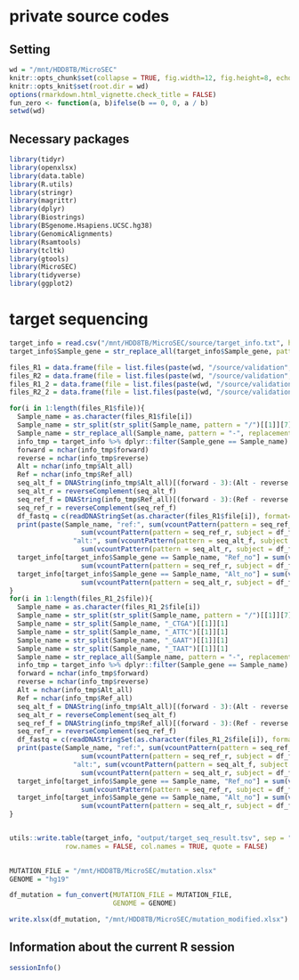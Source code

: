 # private source codes

## Setting
```r
wd = "/mnt/HDD8TB/MicroSEC"
knitr::opts_chunk$set(collapse = TRUE, fig.width=12, fig.height=8, echo=TRUE, warning=FALSE, message=TRUE, comment = "#>")
knitr::opts_knit$set(root.dir = wd)
options(rmarkdown.html_vignette.check_title = FALSE)
fun_zero <- function(a, b)ifelse(b == 0, 0, a / b)
setwd(wd)
```

## Necessary packages
```r
library(tidyr)
library(openxlsx)
library(data.table)
library(R.utils)
library(stringr)
library(magrittr)
library(dplyr)
library(Biostrings)
library(BSgenome.Hsapiens.UCSC.hg38)
library(GenomicAlignments)
library(Rsamtools)
library(tcltk)
library(gtools)
library(MicroSEC)
library(tidyverse)
library(ggplot2)
```

# target sequencing
```r
target_info = read.csv("/mnt/HDD8TB/MicroSEC/source/target_info.txt", header=TRUE, stringsAsFactors=FALSE, sep="\t")
target_info$Sample_gene = str_replace_all(target_info$Sample_gene, pattern="-", replacement="_")

files_R1 = data.frame(file = list.files(paste(wd, "/source/validation", sep = ""), pattern="R1_001.fastq", full.names=T))
files_R2 = data.frame(file = list.files(paste(wd, "/source/validation", sep = ""), pattern="R2_001.fastq", full.names=T))
files_R1_2 = data.frame(file = list.files(paste(wd, "/source/validation_2", sep = ""), pattern="R1_001.fastq", full.names=T))
files_R2_2 = data.frame(file = list.files(paste(wd, "/source/validation_2", sep = ""), pattern="R2_001.fastq", full.names=T))
```

```r

for(i in 1:length(files_R1$file)){
  Sample_name = as.character(files_R1$file[i])
  Sample_name = str_split(str_split(Sample_name, pattern = "/")[[1]][7], "_S")[[1]][1]
  Sample_name = str_replace_all(Sample_name, pattern = "-", replacement = "_")
  info_tmp = target_info %>% dplyr::filter(Sample_gene == Sample_name)
  forward = nchar(info_tmp$forward)
  reverse = nchar(info_tmp$reverse)
  Alt = nchar(info_tmp$Alt_all)
  Ref = nchar(info_tmp$Ref_all)
  seq_alt_f = DNAString(info_tmp$Alt_all)[(forward - 3):(Alt - reverse + 4)]
  seq_alt_r = reverseComplement(seq_alt_f)
  seq_ref_f = DNAString(info_tmp$Ref_all)[(forward - 3):(Ref - reverse + 4)]
  seq_ref_r = reverseComplement(seq_ref_f)
  df_fastq = c(readDNAStringSet(as.character(files_R1$file[i]), format="fastq"),  readDNAStringSet(as.character(files_R2$file[i]), format="fastq"))
  print(paste(Sample_name, "ref:", sum(vcountPattern(pattern = seq_ref_f, subject = df_fastq) > 0) +
                  sum(vcountPattern(pattern = seq_ref_r, subject = df_fastq) > 0),
                "alt:", sum(vcountPattern(pattern = seq_alt_f, subject = df_fastq) > 0) +
                  sum(vcountPattern(pattern = seq_alt_r, subject = df_fastq) > 0)))
  target_info[target_info$Sample_gene == Sample_name, "Ref_no"] = sum(vcountPattern(pattern = seq_ref_f, subject = df_fastq) > 0) +
                  sum(vcountPattern(pattern = seq_ref_r, subject = df_fastq) > 0)
  target_info[target_info$Sample_gene == Sample_name, "Alt_no"] = sum(vcountPattern(pattern = seq_alt_f, subject = df_fastq) > 0) +
                  sum(vcountPattern(pattern = seq_alt_r, subject = df_fastq) > 0)
}
for(i in 1:length(files_R1_2$file)){
  Sample_name = as.character(files_R1_2$file[i])
  Sample_name = str_split(str_split(Sample_name, pattern = "/")[[1]][7], "_GAGA")[[1]][1]
  Sample_name = str_split(Sample_name, "_CTGA")[[1]][1]
  Sample_name = str_split(Sample_name, "_ATTC")[[1]][1]
  Sample_name = str_split(Sample_name, "_GAAT")[[1]][1]
  Sample_name = str_split(Sample_name, "_TAAT")[[1]][1]
  Sample_name = str_replace_all(Sample_name, pattern = "-", replacement = "_")
  info_tmp = target_info %>% dplyr::filter(Sample_gene == Sample_name)
  forward = nchar(info_tmp$forward)
  reverse = nchar(info_tmp$reverse)
  Alt = nchar(info_tmp$Alt_all)
  Ref = nchar(info_tmp$Ref_all)
  seq_alt_f = DNAString(info_tmp$Alt_all)[(forward - 3):(Alt - reverse + 4)]
  seq_alt_r = reverseComplement(seq_alt_f)
  seq_ref_f = DNAString(info_tmp$Ref_all)[(forward - 3):(Ref - reverse + 4)]
  seq_ref_r = reverseComplement(seq_ref_f)
  df_fastq = c(readDNAStringSet(as.character(files_R1_2$file[i]), format="fastq"),  readDNAStringSet(as.character(files_R2_2$file[i]), format="fastq"))
  print(paste(Sample_name, "ref:", sum(vcountPattern(pattern = seq_ref_f, subject = df_fastq) > 0) +
                  sum(vcountPattern(pattern = seq_ref_r, subject = df_fastq) > 0),
                "alt:", sum(vcountPattern(pattern = seq_alt_f, subject = df_fastq) > 0) +
                  sum(vcountPattern(pattern = seq_alt_r, subject = df_fastq) > 0)))
  target_info[target_info$Sample_gene == Sample_name, "Ref_no"] = sum(vcountPattern(pattern = seq_ref_f, subject = df_fastq) > 0) +
                  sum(vcountPattern(pattern = seq_ref_r, subject = df_fastq) > 0)
  target_info[target_info$Sample_gene == Sample_name, "Alt_no"] = sum(vcountPattern(pattern = seq_alt_f, subject = df_fastq) > 0) +
                  sum(vcountPattern(pattern = seq_alt_r, subject = df_fastq) > 0)
}


utils::write.table(target_info, "output/target_seq_result.tsv", sep = "\t", na = "",
              row.names = FALSE, col.names = TRUE, quote = FALSE)
 
```

```r
MUTATION_FILE = "/mnt/HDD8TB/MicroSEC/mutation.xlsx"
GENOME = "hg19"

df_mutation = fun_convert(MUTATION_FILE = MUTATION_FILE,
                          GENOME = GENOME)

write.xlsx(df_mutation, "/mnt/HDD8TB/MicroSEC/mutation_modified.xlsx")
```
## Information about the current R session
```r
sessionInfo()
```
